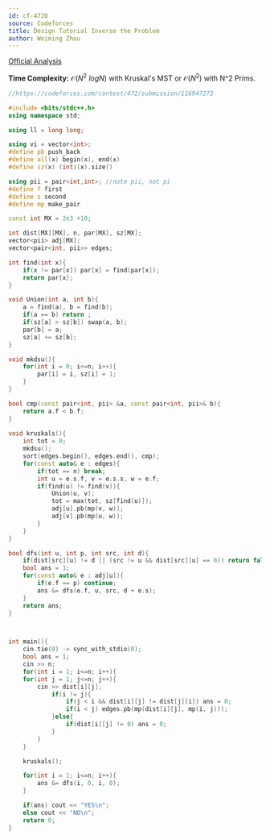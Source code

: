 ```yaml
---
id: cf-472D
source: Codeforces
title: Design Tutorial Inverse the Problem
author: Weiming Zhou
---
```


[Official Analysis](https://codeforces.com/blog/entry/14028)

**Time Complexity:** $\mathcal{O}(N^2\ logN)$ with Kruskal's MST or $\mathcal{O}(N^2)$ with N^2 Prims.

<LanguageSection>

<CPPSection>

```cpp
//https://codeforces.com/contest/472/submission/116947272

#include <bits/stdc++.h> 
using namespace std;

using ll = long long;

using vi = vector<int>;
#define pb push_back
#define all(x) begin(x), end(x)
#define sz(x) (int)(x).size()

using pii = pair<int,int>; //note pii, not pi
#define f first
#define s second
#define mp make_pair

const int MX = 2e3 +10;

int dist[MX][MX], n, par[MX], sz[MX];
vector<pii> adj[MX];
vector<pair<int, pii>> edges;

int find(int x){
	if(x != par[x]) par[x] = find(par[x]); 
	return par[x];
}

void Union(int a, int b){
	a = find(a), b = find(b);
	if(a == b) return ;
	if(sz[a] > sz[b]) swap(a, b);
	par[b] = a;
	sz[a] += sz[b];
}

void mkdsu(){
	for(int i = 0; i<=n; i++){
		par[i] = i, sz[i] = 1;
	}
}

bool cmp(const pair<int, pii> &a, const pair<int, pii>& b){
	return a.f < b.f;
}
			 
void kruskals(){
	int tot = 0;
	mkdsu();
	sort(edges.begin(), edges.end(), cmp); 
	for(const auto& e : edges){
		if(tot == n) break;
		int u = e.s.f, v = e.s.s, w = e.f;
		if(find(u) != find(v)){
			Union(u, v);
			tot = max(tot, sz[find(u)]);
			adj[u].pb(mp(v, w)); 
			adj[v].pb(mp(u, w));
		}
	}
}

bool dfs(int u, int p, int src, int d){
	if(dist[src][u] != d || (src != u && dist[src][u] == 0)) return false; 
	bool ans = 1;
	for(const auto& e : adj[u]){
		if(e.f == p) continue;
		ans &= dfs(e.f, u, src, d + e.s); 
	}
	return ans;
}



int main(){
	cin.tie(0) -> sync_with_stdio(0);
	bool ans = 1; 
	cin >> n;
	for(int i = 1; i<=n; i++){
	for(int j = 1; j<=n; j++){
		cin >> dist[i][j];
			if(i != j){
				if(j < i && dist[i][j] != dist[j][i]) ans = 0; 
				if(i < j) edges.pb(mp(dist[i][j], mp(i, j)));
			}else{
				if(dist[i][j] != 0) ans = 0; 
			}
		}
	}

	kruskals();

	for(int i = 1; i<=n; i++){
		ans &= dfs(i, 0, i, 0); 
	}

	if(ans) cout << "YES\n";
	else cout << "NO\n";
	return 0;
}
```

</CPPSection>

</LanguageSection>
